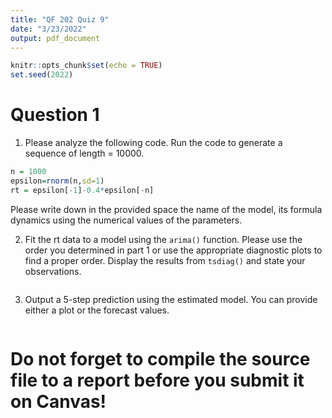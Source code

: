 ---
title: "QF 202 Quiz 9"
date: "3/23/2022"
output: pdf_document
---

```{r setup, include=FALSE}
knitr::opts_chunk$set(echo = TRUE)
set.seed(2022)
```

# Question 1

1. Please analyze the following code. Run the code to generate a sequence of length = 10000. 

```{r}
n = 1000
epsilon=rnorm(n,sd=1)
rt = epsilon[-1]-0.4*epsilon[-n]
```

Please write down in the provided space the name of the model, its formula dynamics using the numerical values of the parameters.





2. Fit the rt data to a model using the `arima()` function. Please use the order you determined in part 1 or use the appropriate diagnostic plots to find a proper order. Display the results from `tsdiag()` and state your observations.
```{r}

```

3. Output a 5-step prediction using the estimated model. You can provide either a plot or the forecast values.

```{r}

```


# Do not forget to compile the source file to a report before you submit it on Canvas!
